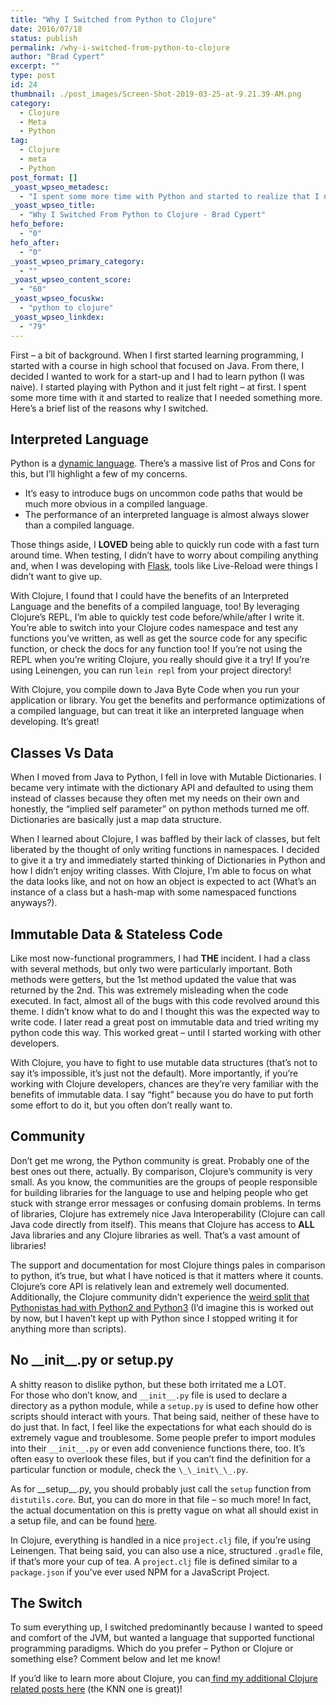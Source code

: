 ```yaml
---
title: "Why I Switched from Python to Clojure"
date: 2016/07/18
status: publish
permalink: /why-i-switched-from-python-to-clojure
author: "Brad Cypert"
excerpt: ""
type: post
id: 24
thumbnail: ./post_images/Screen-Shot-2019-03-25-at-9.21.39-AM.png
category:
  - Clojure
  - Meta
  - Python
tag:
  - Clojure
  - meta
  - Python
post_format: []
_yoast_wpseo_metadesc:
  - "I spent some more time with Python and started to realize that I needed something more. Here's a brief list of the reasons why I switched to Clojure."
_yoast_wpseo_title:
  - "Why I Switched From Python to Clojure - Brad Cypert"
hefo_before:
  - "0"
hefo_after:
  - "0"
_yoast_wpseo_primary_category:
  - ""
_yoast_wpseo_content_score:
  - "60"
_yoast_wpseo_focuskw:
  - "python to clojure"
_yoast_wpseo_linkdex:
  - "79"
---
```


First – a bit of background. When I first started learning programming, I started with a course in high school that focused on Java. From there, I decided I wanted to work for a start-up and I had to learn python (I was naive). I started playing with Python and it just felt right – at first. I spent some more time with it and started to realize that I needed something more. Here’s a brief list of the reasons why I switched.

## Interpreted Language

Python is a [dynamic language](https://en.wikipedia.org/wiki/Dynamic_programming_language). There’s a massive list of Pros and Cons for this, but I’ll highlight a few of my concerns.

- It’s easy to introduce bugs on uncommon code paths that would be much more obvious in a compiled language.
- The performance of an interpreted language is almost always slower than a compiled language.

Those things aside, I **LOVED** being able to quickly run code with a fast turn around time. When testing, I didn’t have to worry about compiling anything and, when I was developing with [Flask](http://flask.pocoo.org/), tools like Live-Reload were things I didn’t want to give up.

With Clojure, I found that I could have the benefits of an Interpreted Language and the benefits of a compiled language, too! By leveraging Clojure’s REPL, I’m able to quickly test code before/while/after I write it. You’re able to switch into your Clojure codes namespace and test any functions you’ve written, as well as get the source code for any specific function, or check the docs for any function too! If you’re not using the REPL when you’re writing Clojure, you really should give it a try! If you’re using Leinengen, you can run `lein repl` from your project directory!

With Clojure, you compile down to Java Byte Code when you run your application or library. You get the benefits and performance optimizations of a compiled language, but can treat it like an interpreted language when developing. It’s great!

## Classes Vs Data

When I moved from Java to Python, I fell in love with Mutable Dictionaries. I became very intimate with the dictionary API and defaulted to using them instead of classes because they often met my needs on their own and honestly, the “implied self parameter” on python methods turned me off. Dictionaries are basically just a map data structure.

When I learned about Clojure, I was baffled by their lack of classes, but felt liberated by the thought of only writing functions in namespaces. I decided to give it a try and immediately started thinking of Dictionaries in Python and how I didn’t enjoy writing classes. With Clojure, I’m able to focus on what the data looks like, and not on how an object is expected to act (What’s an instance of a class but a hash-map with some namespaced functions anyways?).

## Immutable Data & Stateless Code

Like most now-functional programmers, I had **THE** incident. I had a class with several methods, but only two were particularly important. Both methods were getters, but the 1st method updated the value that was returned by the 2nd. This was extremely misleading when the code executed. In fact, almost all of the bugs with this code revolved around this theme. I didn’t know what to do and I thought this was the expected way to write code. I later read a great post on immutable data and tried writing my python code this way. This worked great – until I started working with other developers.

With Clojure, you have to fight to use mutable data structures (that’s not to say it’s impossible, it’s just not the default). More importantly, if you’re working with Clojure developers, chances are they’re very familiar with the benefits of immutable data. I say “fight” because you do have to put forth some effort to do it, but you often don’t really want to.

## Community

Don’t get me wrong, the Python community is great. Probably one of the best ones out there, actually. By comparison, Clojure’s community is very small. As you know, the communities are the groups of people responsible for building libraries for the language to use and helping people who get stuck with strange error messages or confusing domain problems. In terms of libraries, Clojure has extremely nice Java Interoperability (Clojure can call Java code directly from itself). This means that Clojure has access to **ALL** Java libraries and any Clojure libraries as well. That’s a vast amount of libraries!

The support and documentation for most Clojure things pales in comparison to python, it’s true, but what I have noticed is that it matters where it counts. Clojure’s core API is relatively lean and extremely well documented. Additionally, the Clojure community didn’t experience the [weird split that Pythonistas had with Python2 and Python3](https://wiki.python.org/moin/Python2orPython3) (I’d imagine this is worked out by now, but I haven’t kept up with Python since I stopped writing it for anything more than scripts).

## No \_\_init\_\_.py or setup.py

A shitty reason to dislike python, but these both irritated me a LOT.  
For those who don’t know, and `__init__.py` file is used to declare a directory as a python module, while a `setup.py` is used to define how other scripts should interact with yours. That being said, neither of these have to do just that. In fact, I feel like the expectations for what each should do is extremely vague and troublesome. Some people prefer to import modules into their `__init__.py` or even add convenience functions there, too. It’s often easy to overlook these files, but if you can’t find the definition for a particular function or module, check the `\_\_init\_\_.py`.

As for \_\_setup\_\_.py, you should probably just call the `setup` function from `distutils.core`. But, you can do more in that file – so much more! In fact, the actual documentation on this is pretty vague on what all should exist in a setup file, and can be found [here](https://docs.python.org/3/distutils/setupscript.html).

In Clojure, everything is handled in a nice `project.clj` file, if you’re using Leinengen. That being said, you can also use a nice, structured `.gradle` file, if that’s more your cup of tea. A `project.clj` file is defined similar to a `package.json` if you’ve ever used NPM for a JavaScript Project.

## The Switch

To sum everything up, I switched predominantly because I wanted to speed and comfort of the JVM, but wanted a language that supported functional programming paradigms. Which do you prefer – Python or Clojure or something else? Comment below and let me know!

If you’d like to learn more about Clojure, you can[ find my additional Clojure related posts here](https://www.bradcypert.com/tag/clojure/) (the KNN one is great)!
